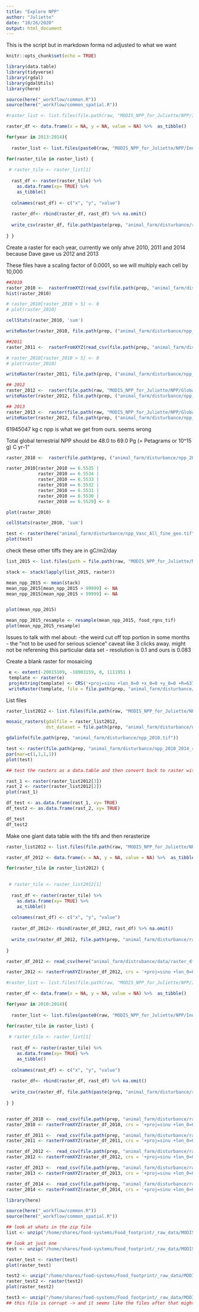 ```yaml
---
title: "Explore NPP"
author: "Juliette"
date: "10/26/2020"
output: html_document
---
```


This is the script but in markdown forma nd adjusted to what we want

```r
knitr::opts_chunk$set(echo = TRUE)

library(data.table)
library(tidyverse)
library(rgdal)
library(gdalUtils)
library(here)

source(here("_workflow/common.R"))
source(here("_workflow/common_spatial.R"))

```

```r
#raster_list <- list.files(file.path(raw, "MODIS_NPP_for_Juliette/NPP/IndividualTiles/TIF_2012"), pattern = ".tif", full = TRUE)

raster_df <- data.frame(x = NA, y = NA, value = NA) %>%  as_tibble()

for(year in 2013:2014){
  
  raster_list <- list.files(paste0(raw, "MODIS_NPP_for_Juliette/NPP/IndividualTiles/TIF_", year, sep = ""), pattern = ".tif", full = TRUE)

for(raster_tile in raster_list) {
  
 # raster_tile <- raster_list[1]
  
  rast_df <- raster(raster_tile) %>% 
    as.data.frame(xy= TRUE) %>% 
    as_tibble()
  
  colnames(rast_df) <- c("x", "y", "value")
  
  raster_df<- rbind(raster_df, rast_df) %>% na.omit()
  
  write_csv(raster_df, file.path(paste(prep, "animal_farm/disturbance/raster_df_", year, ".csv", sep = "")))
  
} }


```
Create a raster for each year, currently we only ahve 2010, 2011 and 2014 because Dave gave us 2012 and 2013

These files have a scaling factor of 0.0001, so we will multiply each cell by 10,000

```r

##2010
raster_2010 <-  rasterFromXYZ(read_csv(file.path(prep, "animal_farm/disturbance/raster_df_2010.csv")), crs = '+proj=sinu +lon_0=0 +x_0=0 +y_0=0 +R=6371007.181 +units=m +no_defs')
hist(raster_2010)

# raster_2010[raster_2010 > 5] <- 0
# plot(raster_2010)

cellStats(raster_2010, 'sum')

writeRaster(raster_2010, file.path(prep, ("animal_farm/disturbance/npp_2010_2014_rasters/npp_2010.tif"), sep = ""), format = "GTiff", overwrite = TRUE ) 

##2011
raster_2011 <-  rasterFromXYZ(read_csv(file.path(prep, "animal_farm/disturbance/raster_df_2011.csv")), crs = '+proj=sinu +lon_0=0 +x_0=0 +y_0=0 +R=6371007.181 +units=m +no_defs')

# raster_2010[raster_2010 > 5] <- 0
# plot(raster_2010)

writeRaster(raster_2011, file.path(prep, ("animal_farm/disturbance/npp_2010_2014_rasters/npp_2011.tif"), sep = ""), format = "GTiff", overwrite = TRUE ) 

## 2012
raster_2012 <-  raster(file.path(raw, "MODIS_NPP_for_Juliette/NPP/Global/NPP_Global_2012.tif"))
writeRaster(raster_2012, file.path(prep, ("animal_farm/disturbance/npp_2010_2014_rasters/npp_2012.tif"), sep = ""), format = "GTiff", overwrite = TRUE ) 

## 2013
raster_2013 <-  raster(file.path(raw, "MODIS_NPP_for_Juliette/NPP/Global/NPP_Global_2013.tif"))
writeRaster(raster_2012, file.path(prep, ("animal_farm/disturbance/npp_2010_2014_rasters/npp_2012.tif"), sep = ""), format = "GTiff", overwrite = TRUE ) 


```

 61945047 kg c npp is what we get from ours. seems wrong

Total global terrestrial NPP should be 48.0 to 69.0 Pg (= Petagrams or 10^15 g) C yr-1"

```r
raster_2010 <-  raster(file.path(prep, ("animal_farm/disturbance/npp_2010_2014_rasters/npp_2010.tif")))

raster_2010[raster_2010 == 6.5535 |
            raster_2010 == 6.5534 |
            raster_2010 == 6.5533 |
            raster_2010 == 6.5532 |
            raster_2010 == 6.5531 |
            raster_2010 == 6.5530 |
            raster_2010 == 6.5529] <- 0

plot(raster_2010)

cellStats(raster_2010, 'sum')

test <- raster(here("animal_farm/disturbance/npp_Vasc_All_fine_geo.tif"))
plot(test)
```
 

check these other tiffs
they are in gC/m2/day

```r

list_2015 <- list.files(path = file.path(raw, "MODIS_NPP_for_Juliette/NPP/check_npp_tiffs/2015/"), pattern = ".tiff", full.names = TRUE)

stack <- stack(lapply(list_2015, raster))

mean_npp_2015 <- mean(stack)
mean_npp_2015[mean_npp_2015 > 99999] <- NA
mean_npp_2015[mean_npp_2015 < 99999] <- NA


plot(mean_npp_2015)

mean_npp_2015_resample <- resample(mean_npp_2015, food_rgns_tif)
plot(mean_npp_2015_resample)

```



Issues to talk with mel about:
-the weird cut off top portion in some months
- the "not to be used for serious science" caveat like 3 clicks away. might not be referening this particular data set
- resolution is 0.1 and ours is 0.083










Create a blank raster for mosaicing
```r
 e <- extent(-20015109, -18903159, 0, 1111951 )
 template <- raster(e)
 proj4string(template) <- CRS('+proj=sinu +lon_0=0 +x_0=0 +y_0=0 +R=6371007.181 +units=m +no_defs')
 writeRaster(template, file = file.path(prep, "animal_farm/disturbance/npp_2010.tif"), format="GTiff", overwrite= TRUE)

```


List files 

```r
raster_list2012 <- list.files(file.path(raw, "MODIS_NPP_for_Juliette/NPP/IndividualTiles/TIF_2012"), pattern = ".tif", full = TRUE)

mosaic_rasters(gdalfile = raster_list2012,
               dst_dataset = file.path(prep, "animal_farm/disturbance/npp_2010.tif"), of="GTiff")

gdalinfo(file.path(prep, "animal_farm/disturbance/npp_2010.tif"))

test <- raster(file.path(prep, "animal_farm/disturbance/npp_2010_2014_rasters/npp_2010.tif"))
par(mar=c(1,1,1,1))
plot(test)

## test the rasters as a data.table and then convert back to raster with fasterize?

rast_1 <- raster(raster_list2012[3])
rast_2 <- raster(raster_list2012[2])
plot(rast_1)

df_test <- as.data.frame(rast_1, xy= TRUE)
df_test2 <- as.data.frame(rast_2, xy= TRUE)

df_test
df_test2
```

Make one giant data table with the tifs and then rerasterize

```r
raster_list2012 <- list.files(file.path(raw, "MODIS_NPP_for_Juliette/NPP/IndividualTiles/TIF_2012"), pattern = ".tif", full = TRUE)

raster_df_2012 <- data.frame(x = NA, y = NA, value = NA) %>%  as_tibble()

for(raster_tile in raster_list2012) {

  
 # raster_tile <- raster_list2012[1]
  
  rast_df <- raster(raster_tile) %>% 
    as.data.frame(xy= TRUE) %>% 
    as_tibble()
  
  colnames(rast_df) <- c("x", "y", "value")
  
  raster_df_2012<- rbind(raster_df_2012, rast_df) %>% na.omit()
  
  write_csv(raster_df_2012, file.path(prep, "animal_farm/disturbance/raster_df_2012.csv"))
  
}

raster_df_2012 <- read_csv(here("animal_farm/distrubance/data/raster_df_2012.csv"))

raster_2012 <- rasterFromXYZ(raster_df_2012, crs = '+proj=sinu +lon_0=0 +x_0=0 +y_0=0 +R=6371007.181 +units=m +no_defs')

```



```r
#raster_list <- list.files(file.path(raw, "MODIS_NPP_for_Juliette/NPP/IndividualTiles/TIF_2012"), pattern = ".tif", full = TRUE)

raster_df <- data.frame(x = NA, y = NA, value = NA) %>%  as_tibble()

for(year in 2010:2014){
  
  raster_list <- list.files(paste0(raw, "MODIS_NPP_for_Juliette/NPP/IndividualTiles/TIF_", year, sep = ""), pattern = ".tif", full = TRUE)

for(raster_tile in raster_list) {
  
 # raster_tile <- raster_list[1]
  
  rast_df <- raster(raster_tile) %>% 
    as.data.frame(xy= TRUE) %>% 
    as_tibble()
  
  colnames(rast_df) <- c("x", "y", "value")
  
  raster_df<- rbind(raster_df, rast_df) %>% na.omit()
  
  write_csv(raster_df, file.path(paste(prep, "animal_farm/disturbance/raster_df", year, ".csv", sep = "")))
  
} }


raster_df_2010 <-  read_csv(file.path(prep, "animal_farm/disturbance/raster_df_2010.csv"))
raster_2010 <- rasterFromXYZ(raster_df_2010, crs = '+proj=sinu +lon_0=0 +x_0=0 +y_0=0 +R=6371007.181 +units=m +no_defs')

raster_df_2011 <-  read_csv(file.path(prep, "animal_farm/disturbance/raster_df_2011.csv"))
raster_2011 <- rasterFromXYZ(raster_df_2011, crs = '+proj=sinu +lon_0=0 +x_0=0 +y_0=0 +R=6371007.181 +units=m +no_defs')

raster_df_2012 <-  read_csv(file.path(prep, "animal_farm/disturbance/raster_df_2012.csv"))
raster_2012 <- rasterFromXYZ(raster_df_2012, crs = '+proj=sinu +lon_0=0 +x_0=0 +y_0=0 +R=6371007.181 +units=m +no_defs')

raster_df_2013 <-  read_csv(file.path(prep, "animal_farm/disturbance/raster_df_2013.csv"))
raster_2013 <- rasterFromXYZ(raster_df_2013, crs = '+proj=sinu +lon_0=0 +x_0=0 +y_0=0 +R=6371007.181 +units=m +no_defs')

raster_df_2014 <-  read_csv(file.path(prep, "animal_farm/disturbance/raster_df_2014.csv"))
raster_2014 <- rasterFromXYZ(raster_df_2014, crs = '+proj=sinu +lon_0=0 +x_0=0 +y_0=0 +R=6371007.181 +units=m +no_defs')

```

```r


library(here)

source(here("_workflow/common.R"))
source(here("_workflow/common_spatial.R"))

## look at whats in the zip file
list <- unzip("/home/shares/food-systems/Food_footprint/_raw_data/MODIS_NPP_for_Juliette/NPP.zip",  list = TRUE)

## look at just one
test <- unzip("/home/shares/food-systems/Food_footprint/_raw_data/MODIS_NPP_for_Juliette/NPP.zip",  file = "NPP/MeanNPP_2010_2014.tif")

raster_test <- raster(test)
plot(raster_test)

test2 <- unzip("/home/shares/food-systems/Food_footprint/_raw_data/MODIS_NPP_for_Juliette/NPP.zip",  file = "NPP/Global/NPP_Global_2010.tif")
raster_test2 <- raster(test2)
plot(raster_test2)

test3 <- unzip("/home/shares/food-systems/Food_footprint/_raw_data/MODIS_NPP_for_Juliette/NPP.zip",  file = "NPP/Global/NPP_Global_2013_wgs84.tif")
## this file is corrupt -> and it seems like the files after that might also be


```